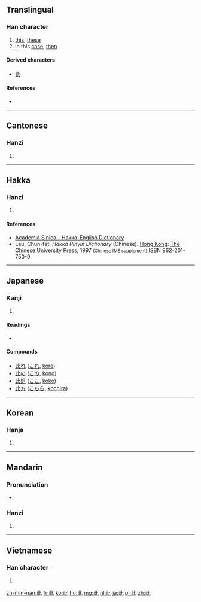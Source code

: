 {{also|比}}
==Translingual==

===Han character===
{{Han char|rn=77|rad=止|as=02|sn=6|four=2111<sub>0</sub>|canj=卜一心 (YMP)|ids=⿰[[止]][[匕]]}}

# [[this]], [[these]]
# in this [[case]], [[then]]

====Derived characters====
* [[紫]]

====References====
* {{Han ref|kx=0574.100|dkj=16259|dj=0964.030|hdz=21438.030|uh=6B64|ud=27492|bh=A6B9|bd=42681}}

----

==Cantonese==

===Hanzi===
{{yue-hanzi|jyut=|y=chi2}}

# {{defn|lang=yue|sort=止02}}

----

==Hakka==

===Hanzi===
{{hak-hanzi|poj=[[tshṳ́]] (tshṳ<sup>2</sup>)|gd=|hpy=ci3}}

# {{defn|lang=hak|sort=止02}}

====References====
*[http://minhakka.ling.sinica.edu.tw/bkg/hakyin/search.php?DETAIL=1&LIMIT=id=52614&dbname=su_tian_1&graph=2 Academia Sinica - Hakka-English Dictionary]
*Lau, Chun-fat. ''Hakka Pinyin Dictionary'' (Chinese). [[Hong Kong]]: [[w:Chinese University of Hong Kong|The Chinese University Press]], 1997 <small>(Chinese IME supplement)</small> ISBN 962-201-750-9.

----

==Japanese==

===Kanji===
{{ja-kanji|grade=n|rs=止02}}

# {{defn|lang=ja|sort=止02}}

====Readings====
* {{ja-readings|on=[[し]] (shi)|kun=[[ここ]] (koko), [[これ]] (kore), [[この]] (kono)}}

====Compounds====
* [[此れ]] ([[これ]], [[kore]])
* [[此の]] ([[この]], [[kono]])
* [[此処]] ([[ここ]], [[koko]])
* [[此方]] ([[こちら]], [[kochira]])

----

==Korean==

===Hanja===
{{ko-hanja|hangeul=차|eumhun=|rv=cha|mr=ch'a|y=cha}}

# {{defn|lang=ko|sort=止02}}

----

==Mandarin==

===Pronunciation===
* {{audio|Zh-ci.ogg|Audio}}

===Hanzi===
{{cmn-hanzi|pin=[[cǐ]] ([[ci3]]), [[wǎi]] ([[wai3]])|wg=tz'u<sup>3</sup>, wai<sup>3</sup>}}

# {{defn|lang=cmn|sort=止02}}

----

==Vietnamese==

===Han character===
{{vi-hantu|[[thử]], [[nảy]], [[thửa]]|rs=止02}}

# {{defn|lang=vi|sort=止02}}

[[zh-min-nan:此]]
[[fr:此]]
[[ko:此]]
[[hu:此]]
[[mg:此]]
[[nl:此]]
[[ja:此]]
[[pl:此]]
[[zh:此]]